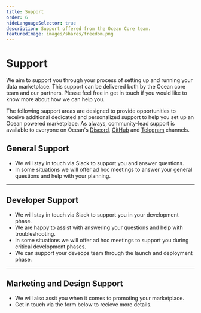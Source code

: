 ```yaml
---
title: Support
order: 6
hideLanguageSelector: true
description: Support offered from the Ocean Core team.
featuredImage: images/shares/freedom.png
---
```


# Support

We aim to support you through your process of setting up and running your data marketplace. This support can be delivered both by the Ocean core team and our partners. Please feel free in get in touch if you would like to know more about how we can help you.

The following support areas are designed to provide opportunities to receive additional dedicated and personalized support to help you set up an Ocean powered marketplace. As always, community-lead support is available to everyone on Ocean's [Discord](https://discord.gg/TnXjkR5), [GitHub](https://github.com/oceanprotocol) and [Telegram](https://t.me/OceanProtocol_Community) channels.

## General Support

- We will stay in touch via Slack to support you and answer questions.
- In some situations we will offer ad hoc meetings to answer your general questions and help with your planning.

---

## Developer Support

- We will stay in touch via Slack to support you in your development phase.
- We are happy to assist with answering your questions and help with troubleshooting.
- In some situations we will offer ad hoc meetings to support you during critical development phases.
- We can support your deveops team through the launch and deployment phase.

---

## Marketing and Design Support

- We will also assit you when it comes to promoting your marketplace.
- Get in touch via the form below to recieve more details.

<LeadCapture />
